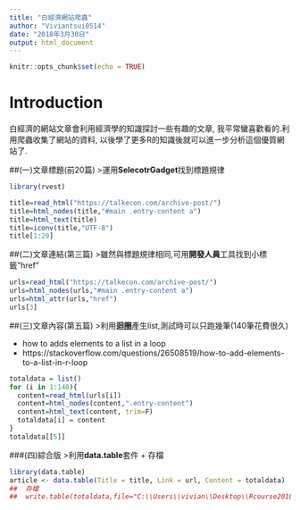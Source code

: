 ---
title: "白經濟網站爬蟲"
author: "Viviantsui0514"
date: "2018年3月30日"
output: html_document
---

```{r setup, include=FALSE}
knitr::opts_chunk$set(echo = TRUE)
```
# Introduction

白經濟的網站文章會利用經濟學的知識探討一些有趣的文章, 我平常蠻喜歡看的.利用爬蟲收集了網站的資料, 以後學了更多R的知識後就可以進一步分析這個優質網站了.  

##(一)文章標題(前20篇)
>運用**SelecotrGadget**找到標題規律
```{r}
library(rvest)

title=read_html("https://talkecon.com/archive-post/")   
title=html_nodes(title,"#main .entry-content a")   
title=html_text(title)  
title=iconv(title,"UTF-8")
title[1:20]
```
##(二)文章連結(第三篇)
>雖然與標題規律相同,可用**開發人員**工具找到小標籤"href"
```{r}
urls=read_html("https://talkecon.com/archive-post/") 
urls=html_nodes(urls,"#main .entry-content a")  
urls=html_attr(urls,"href")  
urls[3]
```
##(三)文章內容(第五篇)
>利用**迴圈**產生list,測試時可以只跑幾筆(140筆花費很久)

* how to adds elements to a list in a loop
* https://stackoverflow.com/questions/26508519/how-to-add-elements-to-a-list-in-r-loop
```{r}
totaldata = list()
for (i in 1:140){
  content=read_html(urls[i])
  content=html_nodes(content,".entry-content")  
  content=html_text(content, trim=F)
  totaldata[i] = content
}
totaldata[[5]]
```
###(四)綜合版
>利用**data.table**套件 + 存檔
```{r}
library(data.table)
article <- data.table(Title = title, Link = url, Content = totaldata)
##  存檔
##  write.table(totaldata,file="C:\\Users\\vivian\\Desktop\\Rcourse2018\\Week3\\白經濟資料\\totaldata.txt",sep=" ")


```


